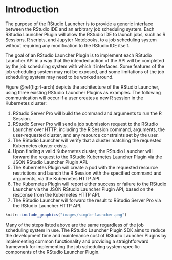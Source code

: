 # Introduction {#intro}
The purpose of the RStudio Launcher is to provide a generic interface between the RStudio IDE and an arbitrary job scheduling system. Each RStudio Launcher Plugin will allow the RStudio IDE to launch jobs, such as R Sessions, R scripts, and Jupyter Notebooks, to a job scheduling system without requiring any modification to the RStudio IDE itself.

The goal of an RStudio Launcher Plugin is to implement each RStudio Launcher API in a way that the intended action of the API will be completed by the job scheduling system with which it interfaces. Some features of the job scheduling system may not be exposed, and some limitations of the job scheduling system may need to be worked around.

Figure \@ref(fig:rl-arch) depicts the architecture of the RStudio Launcher, using three existing RStudio Launcher Plugins as examples. The following communication will occur if a user creates a new R session in the Kubernetes cluster:

1. RStudio Server Pro will build the command and arguments to run the R Session.
2. RStudio Server Pro will send a job submission request to the RStudio Launcher over HTTP, including the R Session command, arguments, the user-requested cluster, and any resource constraints set by the user.
3. The RStudio Launcher will verify that a cluster matching the requested Kubernetes cluster exists.
4. Upon finding a valid Kubernetes cluster, the RStudio Launcher will forward the request to the RStudio Kubernetes Launcher Plugin via the JSON RStudio Launcher Plugin API.
5. The Kubernetes Plugin will create a pod with the requested resource restrictions and launch the R Session with the specified command and arguments, via the Kubernetes HTTP API.
6. The Kubernetes Plugin will report either success or failure to the RStudio Launcher via the JSON RStudio Launcher Plugin API, based on the response from the Kubernetes HTTP API.
7. The RStudio Launcher will forward the result to RStudio Server Pro via the RStudio Launcher HTTP API.

```r
knitr::include_graphics("images/simple-launcher.png")
```

Many of the steps listed above are the same regardless of the job scheduling system in use. The RStudio Launcher Plugin SDK aims to reduce the development time and maintenance cost of RStudio Launcher Plugins by implementing common functionality and providing a straightforward framework for implementing the job scheduling system specific components of the RStudio Launcher Plugin.
